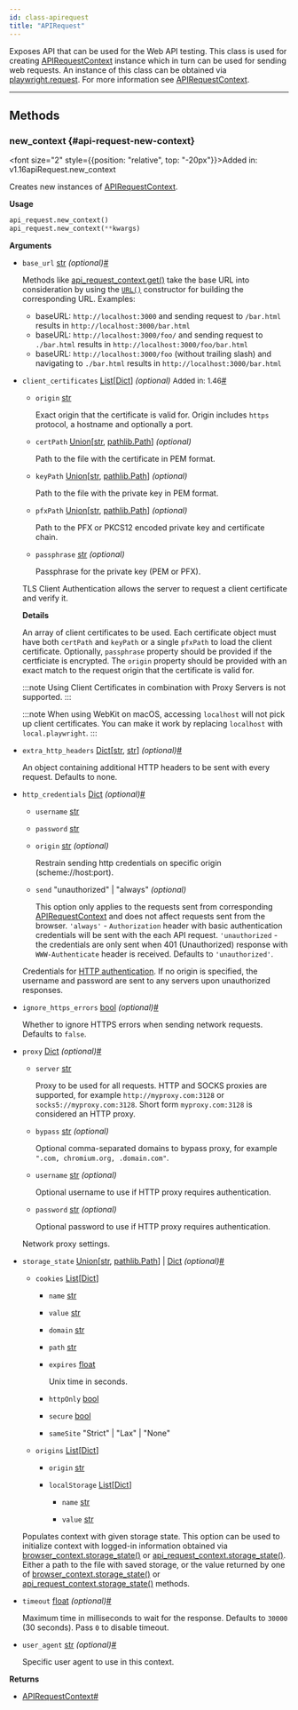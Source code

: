 ```yaml
---
id: class-apirequest
title: "APIRequest"
---
```



Exposes API that can be used for the Web API testing. This class is used for creating [APIRequestContext] instance which in turn can be used for sending web requests. An instance of this class can be obtained via [playwright.request](/api/class-playwright.mdx#playwright-request). For more information see [APIRequestContext].


---

## Methods

### new_context {#api-request-new-context}

<font size="2" style={{position: "relative", top: "-20px"}}>Added in: v1.16</font><x-search>apiRequest.new_context</x-search>

Creates new instances of [APIRequestContext].

**Usage**

```python
api_request.new_context()
api_request.new_context(**kwargs)
```

**Arguments**
- `base_url` [str] *(optional)*<a aria-hidden="true" tabIndex="-1" class="list-anchor-link" id="api-request-new-context-option-base-url"/><a href="#api-request-new-context-option-base-url" class="list-anchor">#</a>
  
  Methods like [api_request_context.get()](/api/class-apirequestcontext.mdx#api-request-context-get) take the base URL into consideration by using the [`URL()`](https://developer.mozilla.org/en-US/docs/Web/API/URL/URL) constructor for building the corresponding URL. Examples:
  * baseURL: `http://localhost:3000` and sending request to `/bar.html` results in `http://localhost:3000/bar.html`
  * baseURL: `http://localhost:3000/foo/` and sending request to `./bar.html` results in `http://localhost:3000/foo/bar.html`
  * baseURL: `http://localhost:3000/foo` (without trailing slash) and navigating to `./bar.html` results in `http://localhost:3000/bar.html`
- `client_certificates` [List]\[[Dict]\] *(optional)* <font size="2">Added in: 1.46</font><a aria-hidden="true" tabIndex="-1" class="list-anchor-link" id="api-request-new-context-option-client-certificates"/><a href="#api-request-new-context-option-client-certificates" class="list-anchor">#</a>
  - `origin` [str]
    
    Exact origin that the certificate is valid for. Origin includes `https` protocol, a hostname and optionally a port.
  - `certPath` [Union]\[[str], [pathlib.Path]\] *(optional)*
    
    Path to the file with the certificate in PEM format.
  - `keyPath` [Union]\[[str], [pathlib.Path]\] *(optional)*
    
    Path to the file with the private key in PEM format.
  - `pfxPath` [Union]\[[str], [pathlib.Path]\] *(optional)*
    
    Path to the PFX or PKCS12 encoded private key and certificate chain.
  - `passphrase` [str] *(optional)*
    
    Passphrase for the private key (PEM or PFX).
  
  TLS Client Authentication allows the server to request a client certificate and verify it.
  
  **Details**
  
  An array of client certificates to be used. Each certificate object must have both `certPath` and `keyPath` or a single `pfxPath` to load the client certificate. Optionally, `passphrase` property should be provided if the certficiate is encrypted. The `origin` property should be provided with an exact match to the request origin that the certificate is valid for.
  
  :::note
  Using Client Certificates in combination with Proxy Servers is not supported.
  :::
  
  :::note
  When using WebKit on macOS, accessing `localhost` will not pick up client certificates. You can make it work by replacing `localhost` with `local.playwright`.
  :::
  
- `extra_http_headers` [Dict]\[[str], [str]\] *(optional)*<a aria-hidden="true" tabIndex="-1" class="list-anchor-link" id="api-request-new-context-option-extra-http-headers"/><a href="#api-request-new-context-option-extra-http-headers" class="list-anchor">#</a>
  
  An object containing additional HTTP headers to be sent with every request. Defaults to none.
- `http_credentials` [Dict] *(optional)*<a aria-hidden="true" tabIndex="-1" class="list-anchor-link" id="api-request-new-context-option-http-credentials"/><a href="#api-request-new-context-option-http-credentials" class="list-anchor">#</a>
  - `username` [str]
    
    
  - `password` [str]
    
    
  - `origin` [str] *(optional)*
    
    Restrain sending http credentials on specific origin (scheme://host:port).
  - `send` "unauthorized" | "always" *(optional)*
    
    This option only applies to the requests sent from corresponding [APIRequestContext] and does not affect requests sent from the browser. `'always'` - `Authorization` header with basic authentication credentials will be sent with the each API request. `'unauthorized` - the credentials are only sent when 401 (Unauthorized) response with `WWW-Authenticate` header is received. Defaults to `'unauthorized'`.
  
  Credentials for [HTTP authentication](https://developer.mozilla.org/en-US/docs/Web/HTTP/Authentication). If no origin is specified, the username and password are sent to any servers upon unauthorized responses.
- `ignore_https_errors` [bool] *(optional)*<a aria-hidden="true" tabIndex="-1" class="list-anchor-link" id="api-request-new-context-option-ignore-https-errors"/><a href="#api-request-new-context-option-ignore-https-errors" class="list-anchor">#</a>
  
  Whether to ignore HTTPS errors when sending network requests. Defaults to `false`.
- `proxy` [Dict] *(optional)*<a aria-hidden="true" tabIndex="-1" class="list-anchor-link" id="api-request-new-context-option-proxy"/><a href="#api-request-new-context-option-proxy" class="list-anchor">#</a>
  - `server` [str]
    
    Proxy to be used for all requests. HTTP and SOCKS proxies are supported, for example `http://myproxy.com:3128` or `socks5://myproxy.com:3128`. Short form `myproxy.com:3128` is considered an HTTP proxy.
  - `bypass` [str] *(optional)*
    
    Optional comma-separated domains to bypass proxy, for example `".com, chromium.org, .domain.com"`.
  - `username` [str] *(optional)*
    
    Optional username to use if HTTP proxy requires authentication.
  - `password` [str] *(optional)*
    
    Optional password to use if HTTP proxy requires authentication.
  
  Network proxy settings.
- `storage_state` [Union]\[[str], [pathlib.Path]\] | [Dict] *(optional)*<a aria-hidden="true" tabIndex="-1" class="list-anchor-link" id="api-request-new-context-option-storage-state"/><a href="#api-request-new-context-option-storage-state" class="list-anchor">#</a>
  - `cookies` [List]\[[Dict]\]
    - `name` [str]
      
      
    - `value` [str]
      
      
    - `domain` [str]
      
      
    - `path` [str]
      
      
    - `expires` [float]
      
      Unix time in seconds.
    - `httpOnly` [bool]
      
      
    - `secure` [bool]
      
      
    - `sameSite` "Strict" | "Lax" | "None"
      
      
    
  - `origins` [List]\[[Dict]\]
    - `origin` [str]
      
      
    - `localStorage` [List]\[[Dict]\]
      - `name` [str]
        
        
      - `value` [str]
        
        
      
    
  Populates context with given storage state. This option can be used to initialize context with logged-in information obtained via [browser_context.storage_state()](/api/class-browsercontext.mdx#browser-context-storage-state) or [api_request_context.storage_state()](/api/class-apirequestcontext.mdx#api-request-context-storage-state). Either a path to the file with saved storage, or the value returned by one of [browser_context.storage_state()](/api/class-browsercontext.mdx#browser-context-storage-state) or [api_request_context.storage_state()](/api/class-apirequestcontext.mdx#api-request-context-storage-state) methods.
- `timeout` [float] *(optional)*<a aria-hidden="true" tabIndex="-1" class="list-anchor-link" id="api-request-new-context-option-timeout"/><a href="#api-request-new-context-option-timeout" class="list-anchor">#</a>
  
  Maximum time in milliseconds to wait for the response. Defaults to `30000` (30 seconds). Pass `0` to disable timeout.
- `user_agent` [str] *(optional)*<a aria-hidden="true" tabIndex="-1" class="list-anchor-link" id="api-request-new-context-option-user-agent"/><a href="#api-request-new-context-option-user-agent" class="list-anchor">#</a>
  
  Specific user agent to use in this context.

**Returns**
- [APIRequestContext]<a aria-hidden="true" tabIndex="-1" class="list-anchor-link" id="api-request-new-context-return"/><a href="#api-request-new-context-return" class="list-anchor">#</a>


[Accessibility]: /api/class-accessibility.mdx "Accessibility"
[APIRequest]: /api/class-apirequest.mdx "APIRequest"
[APIRequestContext]: /api/class-apirequestcontext.mdx "APIRequestContext"
[APIResponse]: /api/class-apiresponse.mdx "APIResponse"
[APIResponseAssertions]: /api/class-apiresponseassertions.mdx "APIResponseAssertions"
[Browser]: /api/class-browser.mdx "Browser"
[BrowserContext]: /api/class-browsercontext.mdx "BrowserContext"
[BrowserType]: /api/class-browsertype.mdx "BrowserType"
[CDPSession]: /api/class-cdpsession.mdx "CDPSession"
[Clock]: /api/class-clock.mdx "Clock"
[ConsoleMessage]: /api/class-consolemessage.mdx "ConsoleMessage"
[Dialog]: /api/class-dialog.mdx "Dialog"
[Download]: /api/class-download.mdx "Download"
[ElementHandle]: /api/class-elementhandle.mdx "ElementHandle"
[Error]: /api/class-error.mdx "Error"
[FileChooser]: /api/class-filechooser.mdx "FileChooser"
[Frame]: /api/class-frame.mdx "Frame"
[FrameLocator]: /api/class-framelocator.mdx "FrameLocator"
[JSHandle]: /api/class-jshandle.mdx "JSHandle"
[Keyboard]: /api/class-keyboard.mdx "Keyboard"
[Locator]: /api/class-locator.mdx "Locator"
[LocatorAssertions]: /api/class-locatorassertions.mdx "LocatorAssertions"
[Mouse]: /api/class-mouse.mdx "Mouse"
[Page]: /api/class-page.mdx "Page"
[PageAssertions]: /api/class-pageassertions.mdx "PageAssertions"
[Playwright]: /api/class-playwright.mdx "Playwright"
[Request]: /api/class-request.mdx "Request"
[Response]: /api/class-response.mdx "Response"
[Route]: /api/class-route.mdx "Route"
[Selectors]: /api/class-selectors.mdx "Selectors"
[TimeoutError]: /api/class-timeouterror.mdx "TimeoutError"
[Touchscreen]: /api/class-touchscreen.mdx "Touchscreen"
[Tracing]: /api/class-tracing.mdx "Tracing"
[Video]: /api/class-video.mdx "Video"
[WebError]: /api/class-weberror.mdx "WebError"
[WebSocket]: /api/class-websocket.mdx "WebSocket"
[Worker]: /api/class-worker.mdx "Worker"
[Element]: https://developer.mozilla.org/en-US/docs/Web/API/element "Element"
[EvaluationArgument]: /evaluating.mdx#evaluation-argument "EvaluationArgument"
[Promise]: https://developer.mozilla.org/en-US/docs/Web/JavaScript/Reference/Global_Objects/Promise "Promise"
[iterator]: https://developer.mozilla.org/en-US/docs/Web/JavaScript/Reference/Iteration_protocols "Iterator"
[origin]: https://developer.mozilla.org/en-US/docs/Glossary/Origin "Origin"
[selector]: https://developer.mozilla.org/en-US/docs/Web/CSS/CSS_Selectors "selector"
[Serializable]: https://developer.mozilla.org/en-US/docs/Web/JavaScript/Reference/Global_Objects/JSON/stringify#Description "Serializable"
[UIEvent.detail]: https://developer.mozilla.org/en-US/docs/Web/API/UIEvent/detail "UIEvent.detail"
[UnixTime]: https://en.wikipedia.org/wiki/Unix_time "Unix Time"
[xpath]: https://developer.mozilla.org/en-US/docs/Web/XPath "xpath"

[Any]: https://docs.python.org/3/library/typing.html#typing.Any "Any"
[bool]: https://docs.python.org/3/library/stdtypes.html "bool"
[bytes]: https://docs.python.org/3/library/stdtypes.html#bytes "bytes"
[Callable]: https://docs.python.org/3/library/typing.html#typing.Callable "Callable"
[EventContextManager]: https://docs.python.org/3/reference/datamodel.html#context-managers "Event context manager"
[EventEmitter]: https://pyee.readthedocs.io/en/latest/#pyee.BaseEventEmitter "EventEmitter"
[Exception]: https://docs.python.org/3/library/exceptions.html#Exception "Exception"
[Dict]: https://docs.python.org/3/library/typing.html#typing.Dict "Dict"
[float]: https://docs.python.org/3/library/stdtypes.html#numeric-types-int-float-complex "float"
[int]: https://docs.python.org/3/library/stdtypes.html#numeric-types-int-float-complex "int"
[List]: https://docs.python.org/3/library/typing.html#typing.List "List"
[NoneType]: https://docs.python.org/3/library/constants.html#None "None"
[Pattern]: https://docs.python.org/3/library/re.html "Pattern"
[URL]: https://en.wikipedia.org/wiki/URL "URL"
[pathlib.Path]: https://realpython.com/python-pathlib/ "pathlib.Path"
[str]: https://docs.python.org/3/library/stdtypes.html#text-sequence-type-str "str"
[Union]: https://docs.python.org/3/library/typing.html#typing.Union "Union"
[datetime]: https://docs.python.org/3/library/datetime.html#datetime.datetime "datetime"

[all available image tags]: https://mcr.microsoft.com/en-us/product/playwright/python/about "all available image tags"
[Microsoft Artifact Registry]: https://mcr.microsoft.com/en-us/product/playwright/python/about "Microsoft Artifact Registry"
[Dockerfile.jammy]: https://github.com/microsoft/playwright-python/blob/main/utils/docker/Dockerfile.jammy "Dockerfile.jammy"
